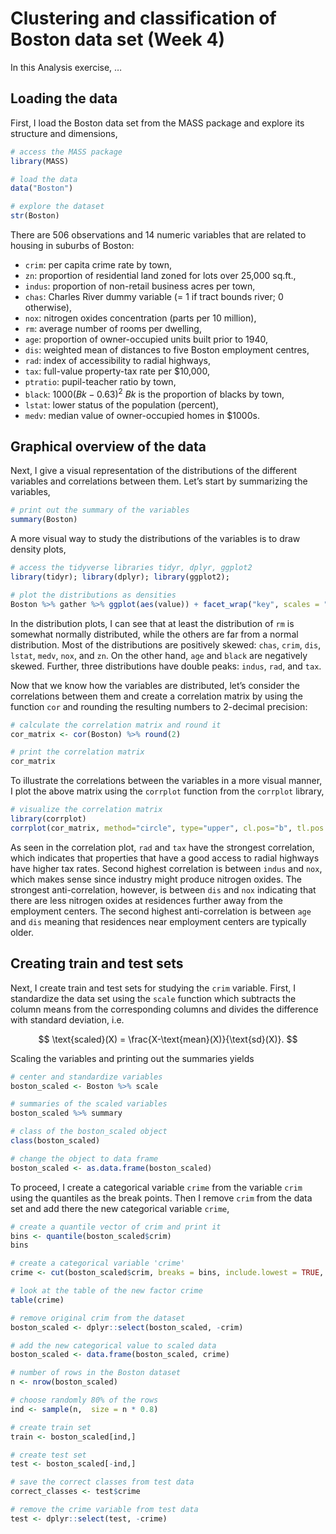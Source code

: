 # Clustering and classification of Boston data set (Week 4)

In this Analysis exercise, ...

## Loading the data

First, I load the Boston data set from the MASS package and explore its structure and dimensions,

```r

# access the MASS package
library(MASS)

# load the data
data("Boston")

# explore the dataset
str(Boston)

```

There are 506 observations and 14 numeric variables that are related to housing in suburbs of Boston:

- `crim`: per capita crime rate by town,
- `zn`: proportion of residential land zoned for lots over 25,000 sq.ft.,
- `indus`: proportion of non-retail business acres per town,
- `chas`: Charles River dummy variable (= 1 if tract bounds river; 0 otherwise),
- `nox`: nitrogen oxides concentration (parts per 10 million),
- `rm`: average number of rooms per dwelling,
- `age`: proportion of owner-occupied units built prior to 1940,
- `dis`: weighted mean of distances to five Boston employment centres,
- `rad`: index of accessibility to radial highways,
- `tax`: full-value property-tax rate per $10,000,
- `ptratio`: pupil-teacher ratio by town,
- `black`: $1000(Bk−0.63)^2$ $Bk$ is the proportion of blacks by town,
- `lstat`: lower status of the population (percent),
- `medv`: median value of owner-occupied homes in $1000s.

## Graphical overview of the data

Next, I give a visual representation of the distributions of the different variables and correlations between them. Let's start by summarizing the variables,

```r

# print out the summary of the variables
summary(Boston)

```

A more visual way to study the distributions of the variables is to draw density plots,

```r

# access the tidyverse libraries tidyr, dplyr, ggplot2
library(tidyr); library(dplyr); library(ggplot2);

# plot the distributions as densities
Boston %>% gather %>% ggplot(aes(value)) + facet_wrap("key", scales = "free") + geom_density()

```

In the distribution plots, I can see that at least the distribution of `rm` is somewhat normally distributed, while the others are far from a normal distribution. Most of the distributions are positively skewed: `chas`, `crim`, `dis`, `lstat`, `medv`, `nox`, and `zn`. On the other hand, `age` and `black` are negatively skewed. Further, three distributions have double peaks: `indus`, `rad`, and `tax`.



Now that we know how the variables are distributed, let's consider the correlations between them and create a correlation matrix by using the function `cor` and rounding the resulting numbers to 2-decimal precision:

```r

# calculate the correlation matrix and round it
cor_matrix <- cor(Boston) %>% round(2)

# print the correlation matrix
cor_matrix

```

To illustrate the correlations between the variables in a more visual manner, I plot the above matrix using the `corrplot` function from the `corrplot` library,

```r

# visualize the correlation matrix
library(corrplot)
corrplot(cor_matrix, method="circle", type="upper", cl.pos="b", tl.pos = "d", tl.cex=0.6)

```

As seen in the correlation plot, `rad` and `tax` have the strongest correlation, which indicates that properties that have a good access to radial highways have higher tax rates. Second highest correlation is between `indus` and `nox`, which makes sense since industry might produce nitrogen oxides. The strongest anti-correlation, however, is between `dis` and `nox` indicating that there are less nitrogen oxides at residences further away from the employment centers. The second highest anti-correlation is between `age` and `dis` meaning that residences near employment centers are typically older.

## Creating train and test sets

Next, I create train and test sets for studying the `crim` variable. First, I standardize the data set using the `scale` function which subtracts the column means from the corresponding columns and divides the difference with standard deviation, i.e.

$$
\text{scaled}(X) = \frac{X-\text{mean}(X)}{\text{sd}(X)}.
$$

Scaling the variables and printing out the summaries yields

```r

# center and standardize variables
boston_scaled <- Boston %>% scale

# summaries of the scaled variables
boston_scaled %>% summary

# class of the boston_scaled object
class(boston_scaled)

# change the object to data frame
boston_scaled <- as.data.frame(boston_scaled)

```

To proceed, I create a categorical variable `crime` from the variable `crim` using the quantiles as the break points. Then I remove `crim` from the data set and add there the new categorical variable `crime`,

```r

# create a quantile vector of crim and print it
bins <- quantile(boston_scaled$crim)
bins

# create a categorical variable 'crime'
crime <- cut(boston_scaled$crim, breaks = bins, include.lowest = TRUE, label = c("low", "med_low", "med_high", "high"))

# look at the table of the new factor crime
table(crime)

# remove original crim from the dataset
boston_scaled <- dplyr::select(boston_scaled, -crim)

# add the new categorical value to scaled data
boston_scaled <- data.frame(boston_scaled, crime)

```



```r

# number of rows in the Boston dataset 
n <- nrow(boston_scaled)

# choose randomly 80% of the rows
ind <- sample(n,  size = n * 0.8)

# create train set
train <- boston_scaled[ind,]

# create test set 
test <- boston_scaled[-ind,]

# save the correct classes from test data
correct_classes <- test$crime

# remove the crime variable from test data
test <- dplyr::select(test, -crime)

```











